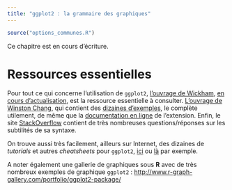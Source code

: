 ```yaml
---
title: "ggplot2 : la grammaire des graphiques"
---
```


```r
source("options_communes.R")
```

<div class="important">
Ce chapitre est en cours d'écriture.
</div>



# Ressources essentielles

Pour tout ce qui concerne l'utilisation de `ggplot2`{.pkg}, [l'ouvrage de Wickham](http://ggplot2.org/book/), [en cours d'actualisation](https://github.com/hadley/ggplot2-book), est la ressource essentielle à consulter. [L'ouvrage de Winston Chang](https://books.google.fr/books?id=ob0VAAAAQBAJ), qui contient des [dizaines d'exemples](http://www.cookbook-r.com/Graphs/), le complète utilement, de même que la [documentation en ligne](http://docs.ggplot2.org/current/) de l'extension. Enfin, le site [StackOverflow](https://stackoverflow.com/questions/tagged/ggplot2) contient de très nombreuses questions/réponses sur les subtilités de sa syntaxe.

On trouve aussi très facilement, ailleurs sur Internet, des dizaines de _tutorials_ et autres _cheatsheets_ pour `ggplot2`{.pkg}, [ici](http://zevross.com/blog/2014/08/04/beautiful-plotting-in-r-a-ggplot2-cheatsheet-3/) ou [là](http://www.rstudio.com/wp-content/uploads/2015/04/ggplot2-cheatsheet.pdf) par exemple.


A noter également une gallerie de graphiques sous **R** avec de très nombreux exemples de graphique `ggplot2`{.pkg} : <http://www.r-graph-gallery.com/portfolio/ggplot2-package/>
